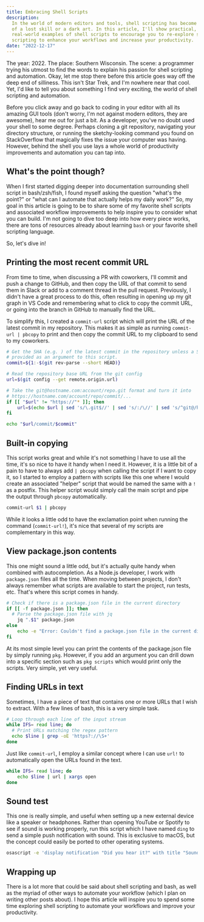 ```yaml
---
title: Embracing Shell Scripts
description:
  In the world of modern editors and tools, shell scripting has become somewhat
  of a lost skill or a dark art. In this article, I'll show practical,
  real-world examples of shell scripts to encourage you to re-explore shell
  scripting to enhance your workflows and increase your productivity.
date: "2022-12-17"
---
```


The year: 2022. The place: Southern Wisconsin. The scene: a programmer trying
his utmost to find the words to explain his passion for shell scripting and
automation. Okay, let me stop there before this article goes way off the deep
end of silliness. This isn't Star Trek, and I'm nowhere near that cool. Yet, I'd
like to tell you about something I find very exciting, the world of shell
scripting and automation.

Before you click away and go back to coding in your editor with all its amazing
GUI tools (don't worry, I'm not against modern editors, they are awesome), hear
me out for just a bit. As a developer, you've no doubt used your shell to some
degree. Perhaps cloning a git repository, navigating your directory structure,
or running the sketchy-looking command you found on StackOverflow that magically
fixes the issue your computer was having. However, behind the shell you use lays
a whole world of productivity improvements and automation you can tap into.

## What's the point though?

When I first started digging deeper into documentation surrounding shell script
in bash/zsh/fish, I found myself asking the question "what's the point?" or
"what can I automate that actually helps my daily work?" So, my goal in this
article is going to be to share some of my favorite shell scripts and associated
workflow improvements to help inspire you to consider what you can build. I'm
not going to dive too deep into how every piece works, there are tons of
resources already about learning `bash` or your favorite shell scripting
language.

So, let's dive in!

## Printing the most recent commit URL

From time to time, when discussing a PR with coworkers, I'll commit and push a
change to GitHub, and then copy the URL of that commit to send them in Slack or
add to a comment thread in the pull request. Previously, I didn't have a great
process to do this, often resulting in opening up my git graph in VS Code and
remembering what to click to copy the commit URL, or going into the branch in
GitHub to manually find the URL.

To simplify this, I created a `commit-url` script which will print the URL of
the latest commit in my repository. This makes it as simple as running
`commit-url | pbcopy` to print and then copy the commit URL to my clipboard to
send to my coworkers.

```bash showLineNumbers
# Get the SHA (e.g. ) of the latest commit in the repository unless a SHA was
# provided as an argument to this script.
commit=${1:-$(git rev-parse --short HEAD)}

# Read the repository base URL from the git config
url=$(git config --get remote.origin.url)

# Take the git@hostname.com:account/repo.git format and turn it into
# https://hostname.com/account/repo/commit/...
if [[ "$url" != "https://"* ]]; then
	url=$(echo $url | sed 's/\.git$//' | sed 's/:/\//' | sed 's/^git@/https:\/\//')
fi

echo "$url/commit/$commit"
```

## Built-in copying

This script works great and while it's not something I have to use all the time,
it's so nice to have it handy when I need it. However, it is a little bit of a
pain to have to always add `| pbcopy` when calling the script if I want to copy
it, so I started to employ a pattern with scripts like this one where I would
create an associated "helper" script that would be named the same with a `!` as
a postfix. This helper script would simply call the main script and pipe the
output through `pbcopy` automatically.

```bash showLineNumbers
commit-url $1 | pbcopy
```

While it looks a little odd to have the exclamation point when running the
command (`commit-url!`), it's nice that several of my scripts are complementary
in this way.

## View package.json contents

This one might sound a little odd, but it's actually quite handy when combined
with autocompletion. As a Node.js developer, I work with `package.json` files
all the time. When moving between projects, I don't always remember what scripts
are available to start the project, run tests, etc. That's where this script
comes in handy.

```bash showLineNumbers
# Check if there is a package.json file in the current directory
if [[ -f package.json ]]; then
  # Parse the package.json file with jq
	jq ".$1" package.json
else
	echo -e "Error: Couldn't find a package.json file in the current directory."
fi
```

At its most simple level you can print the contents of the package.json file by
simply running `pkg`. However, if you add an argument you can drill down into a
specific section such as `pkg scripts` which would print only the scripts. Very
simple, yet very useful.

## Finding URLs in text

Sometimes, I have a piece of text that contains one or more URLs that I wish to
extract. With a few lines of bash, this is a very simple task.

```bash showLineNumbers
# Loop through each line of the input stream
while IFS= read line; do
  # Print URLs matching the regex pattern
  echo $line | grep -oE 'https?://\S+'
done
```

Just like `commit-url`, I employ a similar concept where I can use `url!` to
automatically open the URLs found in the text.

```bash showLineNumbers
while IFS= read line; do
	echo $line | url | xargs open
done
```

## Sound test

This one is really simple, and useful when setting up a new external device like
a speaker or headphones. Rather than opening YouTube or Spotify to see if sound
is working properly, run this script which I have named `ding` to send a simple
push notification with sound. This is exclusive to macOS, but the concept could
easily be ported to other operating systems.

```bash showLineNumbers
osascript -e 'display notification "Did you hear it?" with title "Sound test" sound name "Glass"'
```

## Wrapping up

There is a lot more that could be said about shell scripting and bash, as well
as the myriad of other ways to automate your workflow (which I plan on writing
other posts about). I hope this article will inspire you to spend some time
exploring shell scripting to automate your workflows and improve your
productivity.
